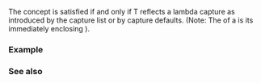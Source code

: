 {{cpp/experimental/reflect/title|LambdaCapture}}
{{cpp/experimental/reflect/navbar}}
{{ddcl | since=reflection_ts | header=experimental/reflect | 1=
template&lt; class T &gt;
concept LambdaCapture = Variable&lt;T&gt; &amp;&amp; /* see below */;
}}

The {{tt|LambdaCapture}} concept is satisfied if and only if T reflects a lambda capture as introduced by the capture list or by capture defaults. (Note: The {{tt|Scope}} of a {{tt|LambdaCapture}} is its immediately enclosing {{tt|Lambda}}).

===Example===
{{todo|examples}}

===See also===
{{todo|templatization}}
